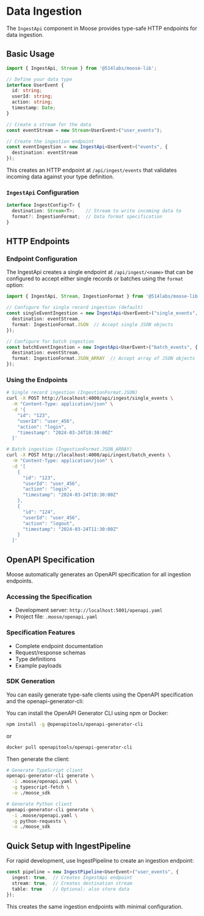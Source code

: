 
# Data Ingestion

The `IngestApi` component in Moose provides type-safe HTTP endpoints for data ingestion.

## Basic Usage

```typescript
import { IngestApi, Stream } from '@514labs/moose-lib';

// Define your data type
interface UserEvent {
  id: string;
  userId: string;
  action: string;
  timestamp: Date;
}

// Create a stream for the data
const eventStream = new Stream<UserEvent>("user_events");

// Create the ingestion endpoint
const eventIngestion = new IngestApi<UserEvent>("events", {
  destination: eventStream
});
```

This creates an HTTP endpoint at `/api/ingest/events` that validates incoming data against your type definition.

### `IngestApi` Configuration
```typescript
interface IngestConfig<T> {
  destination: Stream<T>;    // Stream to write incoming data to
  format?: IngestionFormat;  // Data format specification
}
```

## HTTP Endpoints

### Endpoint Configuration
The IngestApi creates a single endpoint at `/api/ingest/<name>` that can be configured to accept either single records or batches using the `format` option:

```typescript
import { IngestApi, Stream, IngestionFormat } from '@514labs/moose-lib';

// Configure for single record ingestion (default)
const singleEventIngestion = new IngestApi<UserEvent>("single_events", {
  destination: eventStream,
  format: IngestionFormat.JSON  // Accept single JSON objects
});

// Configure for batch ingestion
const batchEventIngestion = new IngestApi<UserEvent>("batch_events", {
  destination: eventStream,
  format: IngestionFormat.JSON_ARRAY  // Accept array of JSON objects
});
```

### Using the Endpoints

```bash
# Single record ingestion (IngestionFormat.JSON)
curl -X POST http://localhost:4000/api/ingest/single_events \
  -H "Content-Type: application/json" \
  -d '{
    "id": "123",
    "userId": "user_456",
    "action": "login",
    "timestamp": "2024-03-24T10:30:00Z"
  }'

# Batch ingestion (IngestionFormat.JSON_ARRAY)
curl -X POST http://localhost:4000/api/ingest/batch_events \
  -H "Content-Type: application/json" \
  -d '[
    {
      "id": "123",
      "userId": "user_456",
      "action": "login",
      "timestamp": "2024-03-24T10:30:00Z"
    },
    {
      "id": "124",
      "userId": "user_456",
      "action": "logout",
      "timestamp": "2024-03-24T11:30:00Z"
    }
  ]'
```

## OpenAPI Specification

Moose automatically generates an OpenAPI specification for all ingestion endpoints.

### Accessing the Specification
- Development server: `http://localhost:5001/openapi.yaml`
- Project file: `.moose/openapi.yaml`

### Specification Features
- Complete endpoint documentation
- Request/response schemas
- Type definitions
- Example payloads

### SDK Generation
You can easily generate type-safe clients using the OpenAPI specification and the openapi-generator-cli:

<Callout type="info">
You can install the OpenAPI Generator CLI using npm or Docker:

```bash
npm install -g @openapitools/openapi-generator-cli
```

or

```bash
docker pull openapitools/openapi-generator-cli
```
</Callout>

Then generate the client:

```bash
# Generate TypeScript client
openapi-generator-cli generate \
  -i .moose/openapi.yaml \
  -g typescript-fetch \
  -o ./moose_sdk

# Generate Python client
openapi-generator-cli generate \
  -i .moose/openapi.yaml \
  -g python-requests \
  -o ./moose_sdk
```

## Quick Setup with IngestPipeline

For rapid development, use IngestPipeline to create an ingestion endpoint:

```typescript
const pipeline = new IngestPipeline<UserEvent>("user_events", {
  ingest: true,  // Creates IngestApi endpoint
  stream: true,  // Creates destination stream
  table: true    // Optional: also store data
});
```

This creates the same ingestion endpoints with minimal configuration. 